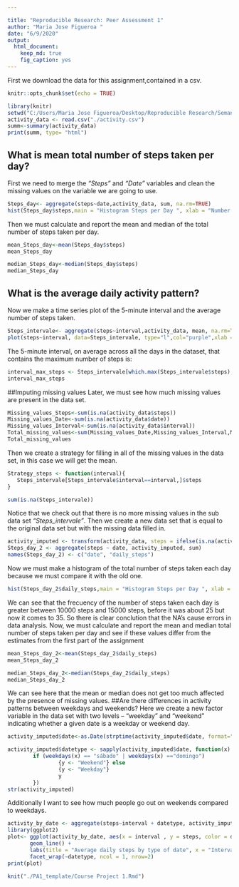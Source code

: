 ---

title: "Reproducible Research: Peer Assessment 1"
author: "Maria Jose Figueroa "
date: "6/9/2020"
output: 
  html_document:
    keep_md: true
    fig_caption: yes
---
First we download the data for this assignment,contained in a csv.
```{r setup, include=FALSE}
knitr::opts_chunk$set(echo = TRUE)

```
```{r}
library(knitr)
setwd("C:/Users/Maria Jose Figueroa/Desktop/Reproducible Research/Semana2")
activity_data <- read.csv("./activity.csv")
summ<-summary(activity_data)
print(summ, type= "html")
```

## What is mean total number of steps taken per day?


First we need to merge the *"Steps"* and *"Date"* variables and clean the missing values on the variable we are going to use.
```{r}
Steps_day<- aggregate(steps~date,activity_data, sum, na.rm=TRUE)
hist(Steps_day$steps,main = "Histogram Steps per Day ", xlab = "Number of steps taken each day", col = "purple")
```

Then we must calculate and report the mean and median of the total number of steps taken per day.

```{r}
mean_Steps_day<-mean(Steps_day$steps)
mean_Steps_day
```
```{r}
median_Steps_day<-median(Steps_day$steps)
median_Steps_day
```


## What is the average daily activity pattern?
Now we make a time series plot  of the 5-minute interval  and the average number of steps taken.
```{r}
Steps_intervale<- aggregate(steps~interval,activity_data, mean, na.rm=TRUE)
plot(steps~interval, data=Steps_intervale, type="l",col="purple",xlab = "5-minute interval",ylab = "Average number of steps taken", main="Average number of steps taken per interval")

```
The 5-minute interval, on average across all the days in the dataset, that contains the maximum number of steps is:
```{r}
interval_max_steps <- Steps_intervale[which.max(Steps_intervale$steps),]$interval
interval_max_steps
```

##Imputing missing values
Later, we must see how much missing values are present in the data set.
```{r}
Missing_values_Steps<-sum(is.na(activity_data$steps))
Missing_values_Date<-sum(is.na(activity_data$date))
Missing_values_Interval<-sum(is.na(activity_data$interval))
Total_missing_values<-sum(Missing_values_Date,Missing_values_Interval,Missing_values_Steps)
Total_missing_values
```
Then we create a strategy for filling in all of the missing values in the data set, in this case we will get the mean.
```{r, echo=TRUE}
Strategy_steps <- function(interval){
   Steps_intervale[Steps_intervale$interval==interval,]$steps
}

sum(is.na(Steps_intervale))
```
Notice that we check out that there is no more missing values in the sub data set *"Steps_intervale"*. Then we create a new data set that is equal to the original data set but with the missing data filled in.
```{r}
activity_imputed <- transform(activity_data, steps = ifelse(is.na(activity_data$steps), yes = Steps_intervale$steps, no = activity_data$steps))
Steps_day_2 <- aggregate(steps ~ date, activity_imputed, sum)
names(Steps_day_2) <- c("date", "daily_steps")
```

Now we must make a histogram of the total number of steps taken each day because we must compare it with the old one.
```{r}

hist(Steps_day_2$daily_steps,main = "Histogram Steps per Day ", xlab = "Number of steps taken each day", col = "pink")

```
We can see that the frecuency of the number of steps taken each day is greater between 10000 steps and 15000 steps, before it was about 25 but now it comes to 35. So there is clear conclution that the NA's cause errors in data analysis.
Now, we must calculate and report the mean and median total number of steps taken per day and see if these values differ from the estimates from the first part of the assignment
```{r}
mean_Steps_day_2<-mean(Steps_day_2$daily_steps)
mean_Steps_day_2
```
```{r}
median_Steps_day_2<-median(Steps_day_2$daily_steps)
median_Steps_day_2
```
We can see here that the mean or median does not get too much affected by the presence of missing values.
##Are there differences in activity patterns between weekdays and weekends?
Here we create a new factor variable in the data set with two levels – “weekday” and “weekend” indicating whether a given date is a weekday or weekend day.

```{r}
activity_imputed$date<-as.Date(strptime(activity_imputed$date, format="%Y-%m-%d"))

activity_imputed$datetype <- sapply(activity_imputed$date, function(x) {
        if (weekdays(x) == "sábado" | weekdays(x) =="domingo") 
                {y <- "Weekend"} else 
                {y <- "Weekday"}
                y
        })
str(activity_imputed)
```
Additionally I want to see how much people go out on weekends compared to weekdays.
```{r}
activity_by_date <- aggregate(steps~interval + datetype, activity_imputed, mean, na.rm = TRUE)
library(ggplot2)
plot<- ggplot(activity_by_date, aes(x = interval , y = steps, color = datetype)) +
       geom_line() +
       labs(title = "Average daily steps by type of date", x = "Interval", y = "Average number of steps") +
       facet_wrap(~datetype, ncol = 1, nrow=2)
print(plot)
```

```{r}
knit("./PA1_template/Course Project 1.Rmd")
```



